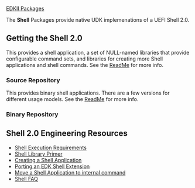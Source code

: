 {{UEFIShell}}
[[EDKII Packages]]

The '''Shell''' Packages provide native UDK implemenations of a UEFI Shell 2.0.

== Getting the Shell 2.0 ==
This provides a shell application, a set of NULL-named libraries that provide configurable command sets, and libraries for creating more Shell applications and shell commands. See the [https://edk2.svn.sourceforge.net/svnroot/edk2/trunk/edk2/ShellPkg/Readme.txt ReadMe] for more info.

===Source Repository===
{{Edk2SubPkg|ShellPkg}}
This provides binary shell applications.  There are a few versions for different usage models.  See the [https://edk2.svn.sourceforge.net/svnroot/edk2/trunk/edk2/ShellBinPkg/ReadMe.txt ReadMe] for more info.
===Binary Repository===
{{Edk2SubPkg|ShellBinPkg}}

==Shell 2.0 Engineering Resources==
*[[Shell Execution Requirements]]
*[[Shell Library Primer|Shell Library Primer]]
*[[Creating a Shell Application|Creating a Shell Application]]
*[[Porting an EDK Shell Extension|Porting an EDK Shell Extension]]
*[[Shell Application to internal command|Move a Shell Application to internal command]]
*[[Shell_FAQ |Shell FAQ]]